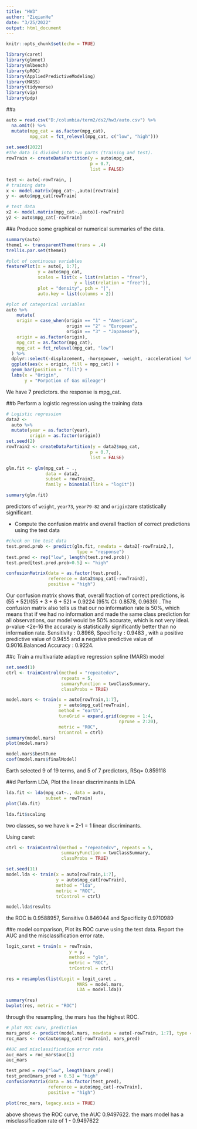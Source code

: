```yaml
---
title: "HW3"
author: "ZiqianHe"
date: "3/25/2022"
output: html_document
---
```


```r
knitr::opts_chunk$set(echo = TRUE)
```


```r
library(caret)
library(glmnet)
library(mlbench)
library(pROC)
library(AppliedPredictiveModeling)
library(MASS)
library(tidyverse)
library(vip)
library(pdp)

```


##a
```r
auto = read.csv("D:/columbia/term2/ds2/hw3/auto.csv") %>% 
  na.omit() %>% 
  mutate(mpg_cat = as.factor(mpg_cat),
         mpg_cat = fct_relevel(mpg_cat, c("low", "high")))
  
set.seed(2022)
#The data is divided into two parts (training and test). 
rowTrain <- createDataPartition(y = auto$mpg_cat,
                                p = 0.7,
                                list = FALSE)

test <- auto[-rowTrain, ]
# training data
x <- model.matrix(mpg_cat~.,auto)[rowTrain]
y <- auto$mpg_cat[rowTrain]

# test data
x2 <- model.matrix(mpg_cat~.,auto)[-rowTrain]
y2 <- auto$mpg_cat[-rowTrain]
```


##a Produce some graphical or numerical summaries of the data.
```r
summary(auto)
theme1 <- transparentTheme(trans = .4)
trellis.par.set(theme1)

#plot of continuous variables
featurePlot(x = auto[, 1:7], 
            y = auto$mpg_cat,
            scales = list(x = list(relation = "free"), 
                          y = list(relation = "free")),
            plot = "density", pch = "|", 
            auto.key = list(columns = 2))

#plot of categorical variables
auto %>% 
    mutate(
    origin = case_when(origin == "1" ~ "American",
                       origin == "2" ~ "European",
                       origin == "3" ~ "Japanese"),
    origin = as.factor(origin),
    mpg_cat = as.factor(mpg_cat),
    mpg_cat = fct_relevel(mpg_cat, "low")
  ) %>%
  dplyr::select(-displacement, -horsepower, -weight, -acceleration) %>% 
  ggplot(aes(x = origin, fill = mpg_cat)) + 
  geom_bar(position = "fill") +
  labs(x = "Origin",
       y = "Porpotion of Gas mileage")
```
We have 7 predictors. the response is mpg_cat. 


##b Perform a logistic regression using the training data
```r
# Logistic regression
data2 <-
  auto %>% 
  mutate(year = as.factor(year),
         origin = as.factor(origin))
set.seed(2)
rowTrain2 <- createDataPartition(y = data2$mpg_cat,
                                p = 0.7,
                                list = FALSE)

glm.fit <- glm(mpg_cat ~ ., 
               data = data2, 
               subset = rowTrain2, 
               family = binomial(link = "logit"))

summary(glm.fit)
```
predictors of `weight`, `year73`, `year79-82` and `origin2`are statistically significant.


* Compute the confusion matrix and overall fraction of correct predictions using the test data
```r
#check on the test data
test.pred.prob <- predict(glm.fit, newdata = data2[-rowTrain2,],
                           type = "response")
test.pred <- rep("low", length(test.pred.prob))
test.pred[test.pred.prob>0.5] <- "high"

confusionMatrix(data = as.factor(test.pred),
                reference = data2$mpg_cat[-rowTrain2],
                positive = "high")
```
Our confusion matrix shows that, overall fraction of correct predictions, is (55 + 52)/(55 + 3 + 6 + 52)  = 0.9224 (95% CI: 0.8578, 0.9639) . 
The confusion matrix also tells us that our no information rate is 50%, which means that if we had no information and made the same class prediction for all observations, our model would be 50% accurate, which is not very ideal. 
p-value <2e-16 the accuracy is statistically significantly better than no information rate. 
Sensitivity : 0.8966, Specificity : 0.9483 , with a positive predictive value of 0.9455 and a negative predictive value of 0.9016.Balanced Accuracy : 0.9224. 

##c Train a multivariate adaptive regression spline (MARS) model
```r
set.seed(1)
ctrl <- trainControl(method = "repeatedcv",
                     repeats = 5,
                     summaryFunction = twoClassSummary,
                     classProbs = TRUE)

model.mars <- train(x = auto[rowTrain,1:7],
                    y = auto$mpg_cat[rowTrain],
                    method = "earth",
                    tuneGrid = expand.grid(degree = 1:4, 
                                           nprune = 2:20),
                    metric = "ROC",
                    trControl = ctrl)
summary(model.mars)
plot(model.mars)

model.mars$bestTune
coef(model.mars$finalModel) 
```
Earth selected 9 of 19 terms, and 5 of 7 predictors, RSq= 0.859118

##d Perform LDA, Plot the linear discriminants in LDA
```r
lda.fit <- lda(mpg_cat~., data = auto,
               subset = rowTrain)
plot(lda.fit)

lda.fit$scaling

```
two classes, so we have k = 2-1 = 1 linear discriminants.


Using caret:
```r
ctrl <- trainControl(method = "repeatedcv", repeats = 5,
                     summaryFunction = twoClassSummary,
                     classProbs = TRUE)

set.seed(11)
model.lda <- train(x = auto[rowTrain,1:7],
                   y = auto$mpg_cat[rowTrain],
                   method = "lda",
                   metric = "ROC",
                   trControl = ctrl)

model.lda$results

```
the ROC is 0.9588957, Sensitive 0.846044 and Specificity 0.9710989

##e model comparison, Plot its ROC curve using the test data. Report the AUC and the misclassification error rate.
```r
logit_caret = train(x = rowTrain,
                        y = y,
                        method = "glm",
                        metric = "ROC",
                        trControl = ctrl)

res = resamples(list(Logit = logit_caret , 
                           MARS = model.mars,
                           LDA = model.lda))

summary(res)
bwplot(res, metric = "ROC")
```
through the resampling, the mars has the highest ROC.

```r
# plot ROC curv, prediction 
mars_pred <- predict(model.mars, newdata = auto[-rowTrain, 1:7], type = "prob")[,2]
roc_mars <- roc(auto$mpg_cat[-rowTrain], mars_pred)

#AUC and misclassification error rate
auc_mars = roc_mars$auc[1]
auc_mars

test_pred = rep("low", length(mars_pred))
test_pred[mars_pred > 0.5] = "high"
confusionMatrix(data = as.factor(test_pred),
                reference = auto$mpg_cat[-rowTrain],
                positive = "high")

plot(roc_mars, legacy.axis = TRUE)
```
above shoews the ROC curve, the AUC 0.9497622. the mars model has a misclassification rate of 1 - 0.9497622




